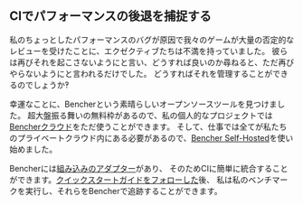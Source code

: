 ## CIでパフォーマンスの後退を捕捉する

私のちょっとしたパフォーマンスのバグが原因で我々のゲームが大量の否定的なレビューを受けたことに、エクゼクティブたちは不満を持っていました。
彼らは再びそれを起こさないようにと言い、どうすれば良いのか尋ねると、ただ再びやらないようにと言われるだけでした。
どうすればそれを管理することができるのでしょうか‽

幸運なことに、Bencherという素晴らしいオープンソースツールを見つけました。
超大盤振る舞いの無料枠があるので、私の個人的なプロジェクトでは[Bencherクラウド](/)をただ使うことができます。
そして、仕事では全てが私たちのプライベートクラウド内にある必要があるので、[Bencher Self-Hosted](/docs/ja/tutorial/docker/)を使い始めました。

Bencherには[組み込みのアダプター](/docs/ja/explanation/adapters/)があり、
そのためCIに簡単に統合することができます。[クイックスタートガイドをフォローした](/docs/ja/tutorial/quick-start/)後、
私は私のベンチマークを実行し、それらをBencherで追跡することができます。